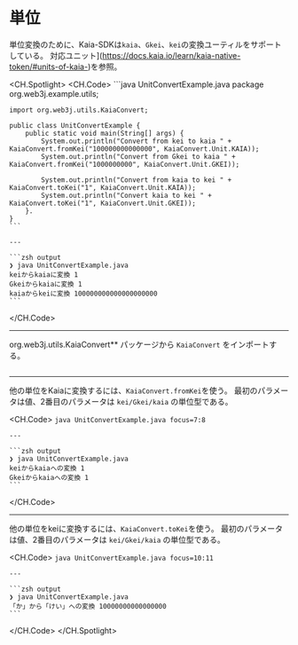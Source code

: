 # 単位

単位変換のために、Kaia-SDKは`kaia`、`Gkei`、`kei`の変換ユーティルをサポートしている。 対応ユニット](https://docs.kaia.io/learn/kaia-native-token/#units-of-kaia-)を参照。

<CH.Spotlight>
  <CH.Code>
    ```java UnitConvertExample.java
    package org.web3j.example.utils;

    import org.web3j.utils.KaiaConvert;

    public class UnitConvertExample {
        public static void main(String[] args) {
            System.out.println("Convert from kei to kaia " + KaiaConvert.fromKei("100000000000000", KaiaConvert.Unit.KAIA));
            System.out.println("Convert from Gkei to kaia " + KaiaConvert.fromKei("1000000000", KaiaConvert.Unit.GKEI));

            System.out.println("Convert from kaia to kei " + KaiaConvert.toKei("1", KaiaConvert.Unit.KAIA));
            System.out.println("Convert kaia to kei " + KaiaConvert.toKei("1", KaiaConvert.Unit.GKEI));
        }.
    }
    ```

    ---

    ```zsh output
    ❯ java UnitConvertExample.java
    keiからkaiaに変換 1
    Gkeiからkaiaに変換 1
    kaiaからkeiに変換 100000000000000000000
    ```
  </CH.Code>

  ---

  org.web3j.utils.KaiaConvert\*\* パッケージから `KaiaConvert` をインポートする。

  ```java UnitConvertExample.java focus=1:3
  ```

  ---

  他の単位をKaiaに変換するには、`KaiaConvert.fromKei`を使う。 最初のパラメータは値、2番目のパラメータは `kei/Gkei/kaia` の単位型である。

  <CH.Code>
    ```java UnitConvertExample.java focus=7:8
    ```

    ---

    ```zsh output
    ❯ java UnitConvertExample.java
    keiからkaiaへの変換 1
    Gkeiからkaiaへの変換 1
    ```
  </CH.Code>

  ---

  他の単位をkeiに変換するには、`KaiaConvert.toKei`を使う。 最初のパラメータは値、2番目のパラメータは `kei/Gkei/kaia` の単位型である。

  <CH.Code>
    ```java UnitConvertExample.java focus=10:11
    ```

    ---

    ```zsh output
    ❯ java UnitConvertExample.java
    「か」から「けい」への変換 10000000000000000
    ```
  </CH.Code>
</CH.Spotlight>
